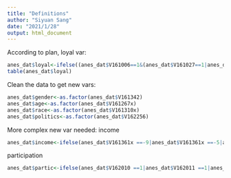```yaml
---
title: "Definitions"
author: "Siyuan Sang"
date: "2021/1/28"
output: html_document
---
```

According to plan, loyal var:
```r
anes_dat$loyal<-ifelse((anes_dat$V161006==1&(anes_dat$V161027==1|anes_dat$V162034a==1)&(anes_dat$V161047==1|anes_dat$V162047==1)),"Democrats loyal",ifelse((anes_dat$V161006==2&(anes_dat$V161027==2|anes_dat$V162034a==2)&(anes_dat$V161047==2|anes_dat$V162047==2)),"Republican loyal","Not loyal to main parties"))
table(anes_dat$loyal)
```


Clean the data to get new vars:
```r
anes_dat$gender<-as.factor(anes_dat$V161342)
anes_dat$age<-as.factor(anes_dat$V161267x)
anes_dat$race<-as.factor(anes_dat$V161310x)
anes_dat$politics<-as.factor(anes_dat$V162256)
```

More complex new var needed: 
income
```r
anes_dat$income<-ifelse(anes_dat$V161361x ==-9|anes_dat$V161361x ==-5|anes_dat$V161361x ==1|anes_dat$V161361x ==2|anes_dat$V161361x ==3|anes_dat$V161361x ==4|anes_dat$V161361x ==5|anes_dat$V161361x ==6|anes_dat$V161361x ==7|anes_dat$V161361x ==8,"0~29,999", ifelse(anes_dat$V161361x ==9|anes_dat$V161361x ==10|anes_dat$V161361x ==11|anes_dat$V161361x ==12|anes_dat$V161361x ==13|anes_dat$V161361x ==14|anes_dat$V161361x ==15,"30,000~49,999", ifelse(anes_dat$V161361x ==16|anes_dat$V161361x ==17|anes_dat$V161361x ==18|anes_dat$V161361x ==19|anes_dat$V161361x ==20|anes_dat$V161361x ==21|anes_dat$V161361x ==22,"50,000~99,999",ifelse(anes_dat$V161361x ==23|anes_dat$V161361x ==24|anes_dat$V161361x ==25|anes_dat$V161361x ==26|anes_dat$V161361x ==27,"100,000~249,999","Higher than 250,000"))))
```
participation
```r
anes_dat$partic<-ifelse(anes_dat$V162010 ==1|anes_dat$V162011 ==1|anes_dat$V162012==1|anes_dat$V162013==1|anes_dat$V162014==1,"active","inactive")
```